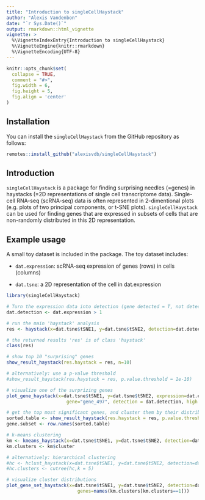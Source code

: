 ```yaml
---
title: "Introduction to singleCellHaystack"
author: "Alexis Vandenbon"
date: "`r Sys.Date()`"
output: rmarkdown::html_vignette
vignette: >
  %\VignetteIndexEntry{Introduction to singleCellHaystack}
  %\VignetteEngine{knitr::rmarkdown}
  %\VignetteEncoding{UTF-8}
---
```


```r
knitr::opts_chunk$set(
  collapse = TRUE,
  comment = "#>",
  fig.width = 6,
  fig.height = 5,
  fig.align = 'center'
)
```

## Installation

<!-- You can install the released version of singleCellHaystack from [CRAN](https://CRAN.R-project.org) with: -->

<!-- ``` r -->
<!-- install.packages("singleCellHaystack") -->
<!-- ``` -->

You can install the `singleCellHaystack` from the GitHub repository as follows:

``` r
remotes::install_github("alexisvdb/singleCellHaystack")
```


## Introduction

`singleCellHaystack` is a package for finding surprising needles (=genes) in haystacks (=2D representations of single cell transcriptome data). Single-cell RNA-seq (scRNA-seq) data is often represented in 2-dimentional plots (e.g. plots of two principal components, or t-SNE plots). `singleCellHaystack` can be used for finding genes that are expressed in subsets of cells that are non-randomly distributed in this 2D representation.

## Example usage

A small toy dataset is included in the package. The toy dataset includes:

- `dat.expression`: scRNA-seq expression of genes (rows) in cells (columns)

- `dat.tsne`:       a 2D representation of the cell in dat.expression


```r
library(singleCellHaystack)

# Turn the expression data into detection (gene detected = T, not detected = F)
dat.detection <- dat.expression > 1

# run the main 'haystack' analysis
res <- haystack(x=dat.tsne$tSNE1, y=dat.tsne$tSNE2, detection=dat.detection)

# the returned results 'res' is of class 'haystack'
class(res)

# show top 10 "surprising" genes
show_result_haystack(res.haystack = res, n=10)

# alternatively: use a p-value threshold
#show_result_haystack(res.haystack = res, p.value.threshold = 1e-10)

# visualize one of the surprizing genes
plot_gene_haystack(x=dat.tsne$tSNE1, y=dat.tsne$tSNE2, expression=dat.expression, 
                      gene="gene_497", detection = dat.detection, high.resolution = TRUE)

# get the top most significant genes, and cluster them by their distribution pattern in the 2D plot
sorted.table <- show_result_haystack(res.haystack = res, p.value.threshold = 1e-10)
gene.subset <- row.names(sorted.table)

# k-means clustering
km <- kmeans_haystack(x=dat.tsne$tSNE1, y=dat.tsne$tSNE2, detection=dat.detection, genes=gene.subset, k=5)
km.clusters <- km$cluster

# alternatively: hierarchical clustering
#hc <- hclust_haystack(x=dat.tsne$tSNE1, y=dat.tsne$tSNE2, detection=dat.detection, genes=gene.subset)
#hc.clusters <- cutree(hc,k = 5)

# visualize cluster distributions
plot_gene_set_haystack(x=dat.tsne$tSNE1, y=dat.tsne$tSNE2, detection=dat.detection, 
                          genes=names(km.clusters[km.clusters==1]))

```
